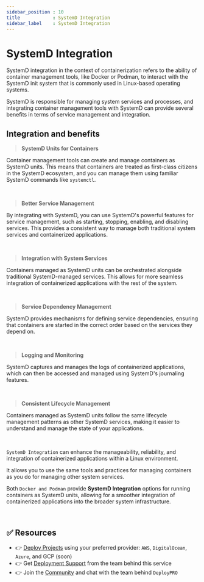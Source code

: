 ```yaml
---
sidebar_position : 10
title            : SystemD Integration
sidebar_label    : SystemD Integration
---
```


# SystemD Integration

SystemD integration in the context of containerization refers to the ability of container management tools, like Docker or Podman, 
to interact with the SystemD init system that is commonly used in Linux-based operating systems. 

SystemD is responsible for managing system services and processes, and integrating container management tools with SystemD can provide several benefits in terms of service management and integration.

## Integration and benefits

> **SystemD Units for Containers**

Container management tools can create and manage containers as SystemD units. 
This means that containers are treated as first-class citizens in the SystemD ecosystem, and you can manage them using familiar SystemD commands like `systemctl`.

<br />

> **Better Service Management**

By integrating with SystemD, you can use SystemD's powerful features for service management, such as starting, stopping, enabling, and disabling services. 
This provides a consistent way to manage both traditional system services and containerized applications.

<br />

> **Integration with System Services**

Containers managed as SystemD units can be orchestrated alongside traditional SystemD-managed services. This allows for more seamless integration of containerized applications with the rest of the system.

<br />

> **Service Dependency Management** 

SystemD provides mechanisms for defining service dependencies, ensuring that containers are started in the correct order based on the services they depend on.

<br />

> **Logging and Monitoring**

SystemD captures and manages the logs of containerized applications, which can then be accessed and managed using SystemD's journaling features.

<br />

> **Consistent Lifecycle Management**

Containers managed as SystemD units follow the same lifecycle management patterns as other SystemD services, making it easier to understand and manage the state of your applications.

<br />

`SystemD Integration` can enhance the manageability, reliability, and integration of containerized applications within a Linux environment. 

It allows you to use the same tools and practices for managing containers as you do for managing other system services. 

Both `Docker and Podman` provide **SystemD Integration** options for running containers as SystemD units, allowing for a smoother integration of containerized applications into the broader system infrastructure.

<br />

## ✅ Resources

- 👉 [Deploy Projects](https://deploypro.dev/) using your preferred provider: `AWS`, `DigitalOcean`, `Azure`, and GCP (soon)
- 👉 Get [Deployment Support](https://deploypro.dev/support/) from the team behind this service
- 👉 Join the [Community](https://discord.gg/qQhjQZhnur) and chat with the team behind `DeployPRO`
